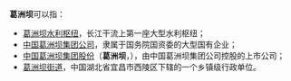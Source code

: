 '''葛洲坝'''可以指：
* [[葛洲坝水利枢纽|葛洲坝水利枢纽]]，长江干流上第一座大型水利枢纽；
* [[中国葛洲坝集团公司|中国葛洲坝集团公司]]，隶属于国务院国资委的大型国有企业；
* [[中国葛洲坝集团股份|中国葛洲坝集团股份]]（'''葛洲坝'''，{{sse2|600068}}），由中国葛洲坝集团公司控股的上市公司；
* [[葛洲坝街道|葛洲坝街道]]，中国湖北省宜昌市西陵区下辖的一个乡镇级行政单位。

{{disambig|cat=三字消歧义}}